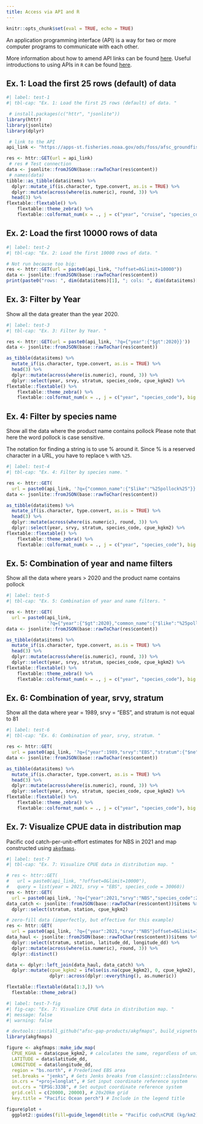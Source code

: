 ```yaml
---
title: Access via API and R
---
```


```r
knitr::opts_chunk$set(eval = TRUE, echo = TRUE)
```

An application programming interface (API) is a way for two or more computer programs to communicate with each other.

More information about how to amend API links can be found [here](https://docs.oracle.com/en/database/oracle/oracle-rest-data-services/22.3/books.html#AELIG90103/). Useful introductions to using APIs in `R` can be found [here](https://www.dataquest.io/blog/r-api-tutorial/). 

## Ex. 1: Load the first 25 rows (default) of data

```r
#| label: test-1
#| tbl-cap: "Ex. 1: Load the first 25 rows (default) of data. "

 # install.packages(c("httr", "jsonlite"))
library(httr)
library(jsonlite)
library(dplyr)

 # link to the API
api_link <- "https://apps-st.fisheries.noaa.gov/ods/foss/afsc_groundfish_survey/"

res <- httr::GET(url = api_link)
 # res # Test connection
data <- jsonlite::fromJSON(base::rawToChar(res$content))
 # names(data)
tibble::as_tibble(data$items) %>% 
  dplyr::mutate_if(is.character, type.convert, as.is = TRUE) %>%
  dplyr::mutate(across(where(is.numeric), round, 3)) %>%
  head(3) %>%
flextable::flextable() %>%
    flextable::theme_zebra() %>%
    flextable::colformat_num(x = ., j = c("year", "cruise", "species_code", "tsn", "ak_survey_id"), big.mark = "")
```

## Ex. 2: Load the first 10000 rows of data

```r
#| label: test-2
#| tbl-cap: "Ex. 2: Load the first 10000 rows of data. "

# Not run because too big:
res <- httr::GET(url = paste0(api_link, "?offset=0&limit=10000"))
data <- jsonlite::fromJSON(base::rawToChar(res$content))
print(paste0("rows: ", dim(data$items)[1], "; cols: ", dim(data$items)[2]))
```

## Ex. 3: Filter by Year

Show all the data greater than the year 2020. 

```r
#| label: test-3
#| tbl-cap: "Ex. 3: Filter by Year. "

res <- httr::GET(url = paste0(api_link, '?q={"year":{"$gt":2020}}'))
data <- jsonlite::fromJSON(base::rawToChar(res$content))

as_tibble(data$items) %>% 
  mutate_if(is.character, type.convert, as.is = TRUE) %>%
  head(3) %>%
  dplyr::mutate(across(where(is.numeric), round, 3)) %>%
  dplyr::select(year, srvy, stratum, species_code, cpue_kgkm2) %>%
flextable::flextable() %>%
    flextable::theme_zebra() %>%
    flextable::colformat_num(x = ., j = c("year", "species_code"), big.mark = "") 
```

## Ex. 4: Filter by species name

Show all the data where the product name contains pollock Please note that here the word pollock is case sensitive.

The notation for finding a string is to use % around it. Since % is a reserved character in a URL, you have to replace `%` with `%25`. 

```r
#| label: test-4
#| tbl-cap: "Ex. 4: Filter by species name. "

res <- httr::GET(
  url = paste0(api_link, '?q={"common_name":{"$like":"%25pollock%25"}}'))
data <- jsonlite::fromJSON(base::rawToChar(res$content))

as_tibble(data$items) %>% 
  mutate_if(is.character, type.convert, as.is = TRUE) %>%
  head(3) %>%
  dplyr::mutate(across(where(is.numeric), round, 3)) %>%
  dplyr::select(year, srvy, stratum, species_code, cpue_kgkm2) %>%
flextable::flextable() %>%
    flextable::theme_zebra() %>%
    flextable::colformat_num(x = ., j = c("year", "species_code"), big.mark = "") 
```

## Ex. 5: Combination of year and name filters

Show all the data where years > 2020 and the product name contains pollock

```r
#| label: test-5
#| tbl-cap: "Ex. 5: Combination of year and name filters. "

res <- httr::GET(
  url = paste0(api_link, 
               '?q={"year":{"$gt":2020},"common_name":{"$like":"%25pollock%25"}}'))
data <- jsonlite::fromJSON(base::rawToChar(res$content))

as_tibble(data$items) %>% 
  mutate_if(is.character, type.convert, as.is = TRUE) %>%
  head(3) %>%
  dplyr::mutate(across(where(is.numeric), round, 3)) %>%
  dplyr::select(year, srvy, stratum, species_code, cpue_kgkm2) %>%
flextable::flextable() %>%
    flextable::theme_zebra() %>%
    flextable::colformat_num(x = ., j = c("year", "species_code"), big.mark = "") 
```

## Ex. 6: Combination of year, srvy, stratum

Show all the data where year = 1989, srvy = "EBS", and stratum is not equal to 81

```r
#| label: test-6
#| tbl-cap: "Ex. 6: Combination of year, srvy, stratum. "

res <- httr::GET(
  url = paste0(api_link, '?q={"year":1989,"srvy":"EBS","stratum":{"$ne":"81"}}'))
data <- jsonlite::fromJSON(base::rawToChar(res$content))

as_tibble(data$items) %>% 
  mutate_if(is.character, type.convert, as.is = TRUE) %>%
  head(3) %>%
  dplyr::mutate(across(where(is.numeric), round, 3)) %>%
  dplyr::select(year, srvy, stratum, species_code, cpue_kgkm2) %>%
flextable::flextable() %>%
    flextable::theme_zebra() %>%
    flextable::colformat_num(x = ., j = c("year", "species_code"), big.mark = "") 
```

## Ex. 7: Visualize CPUE data in distribution map

Pacific cod catch-per-unit-effort estimates for NBS in 2021 and map constructed using [`akgfmaps`](https://github.com/afsc-gap-products/akgfmaps). 

```r
#| label: test-7
#| tbl-cap: "Ex. 7: Visualize CPUE data in distribution map. "

# res <- httr::GET(
#   url = paste0(api_link, "?offset=0&limit=10000"), 
#   query = list(year = 2021, srvy = "EBS", species_code = 30060))
res <- httr::GET(
  url = paste0(api_link, '?q={"year":2021,"srvy":"NBS","species_code":21720}'))
data_catch <- jsonlite::fromJSON(base::rawToChar(res$content))$items %>% 
  dplyr::select(stratum, station, cpue_kgkm2) 

# zero-fill data (imperfectly, but effective for this example)
res <- httr::GET(
  url = paste0(api_link, '?q={"year":2021,"srvy":"NBS"}offset=0&limit=10000'))
data_haul <- jsonlite::fromJSON(base::rawToChar(res$content))$items %>% 
  dplyr::select(stratum, station, latitude_dd, longitude_dd) %>%
  dplyr::mutate(across(where(is.numeric), round, 3)) %>% 
  dplyr::distinct()

data <- dplyr::left_join(data_haul, data_catch) %>% 
  dplyr::mutate(cpue_kgkm2 = ifelse(is.na(cpue_kgkm2), 0, cpue_kgkm2), 
                dplyr::across(dplyr::everything(), as.numeric)) 

flextable::flextable(data[1:3,]) %>% 
  flextable::theme_zebra() 
```

```r
#| label: test-7-fig
#| fig-cap: "Ex. 7: Visualize CPUE data in distribution map. "
#| message: false
#| warning: false

# devtools::install_github("afsc-gap-products/akgfmaps", build_vignettes = TRUE)
library(akgfmaps)

figure <- akgfmaps::make_idw_map(
  CPUE_KGHA = data$cpue_kgkm2, # calculates the same, regardless of units.  
  LATITUDE = data$latitude_dd, 
  LONGITUDE = data$longitude_dd, 
  region = "bs.north", # Predefined EBS area
  set.breaks = "jenks", # Gets Jenks breaks from classint::classIntervals()
  in.crs = "+proj=longlat", # Set input coordinate reference system
  out.crs = "EPSG:3338", # Set output coordinate reference system
  grid.cell = c(20000, 20000), # 20x20km grid
  key.title = "Pacific Ocean perch") # Include in the legend title

figure$plot + 
  ggplot2::guides(fill=guide_legend(title = "Pacific cod\nCPUE (kg/km2)"))
```


